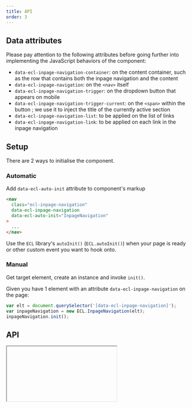 ```yaml
---
title: API
order: 3
---
```



## Data attributes

Please pay attention to the following attributes before going further into implementing the JavaScript behaviors of the component:

- `data-ecl-inpage-navigation-container`: on the content container, such as the row that contains both the inpage navigation and the content
- `data-ecl-inpage-navigation`: on the `<nav>` itself
- `data-ecl-inpage-navigation-trigger`: on the dropdown button that appears on mobile
- `data-ecl-inpage-navigation-trigger-current`: on the `<span>` within the button ; we use it to inject the title of the currently active section
- `data-ecl-inpage-navigation-list`: to be applied on the list of links
- `data-ecl-inpage-navigation-link`: to be applied on each link in the inpage navigation

## Setup

There are 2 ways to initialise the component.

### Automatic

Add `data-ecl-auto-init` attribute to component's markup

```html
<nav
  class="ecl-inpage-navigation"
  data-ecl-inpage-navigation
  data-ecl-auto-init="InpageNavigation"
>
  ...
</nav>
```

Use the `ECL` library's `autoInit()` (`ECL.autoInit()`) when your page is ready or other custom event you want to hook onto.

### Manual

Get target element, create an instance and invoke `init()`.

Given you have 1 element with an attribute `data-ecl-inpage-navigation` on the page:

```js
var elt = document.querySelector('[data-ecl-inpage-navigation]');
var inpageNavigation = new ECL.InpageNavigation(elt);
inpageNavigation.init();
```

## API

<Iframe url="../../../../apis/InpageNavigation.html" />
